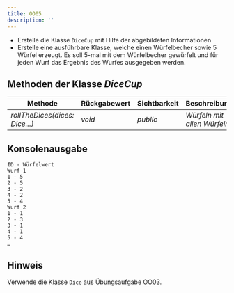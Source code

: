```yaml
---
title: OO05
description: ''
---
```



- Erstelle die Klasse `DiceCup` mit Hilfe der abgebildeten Informationen
- Erstelle eine ausführbare Klasse, welche einen Würfelbecher sowie 5 Würfel
  erzeugt. Es soll 5-mal mit dem Würfelbecher gewürfelt und für jeden Wurf das
  Ergebnis des Wurfes ausgegeben werden.

## Methoden der Klasse _DiceCup_

| Methode                        | Rückgabewert | Sichtbarkeit | Beschreibung                |
| ------------------------------ | ------------ | ------------ | --------------------------- |
| _rollTheDices(dices: Dice...)_ | _void_       | _public_     | _Würfeln mit allen Würfeln_ |

## Konsolenausgabe

```console
ID - Würfelwert
Wurf 1
1 - 5
2 - 5
3 - 2
4 - 2
5 - 4
Wurf 2
1 - 1
2 - 3
3 - 1
4 - 1
5 - 4
…
```

## Hinweis

Verwende die Klasse `Dice` aus Übungsaufgabe [OO03](oo03).

<Exercise pullRequest="27" branchSuffix="oo/05" />
